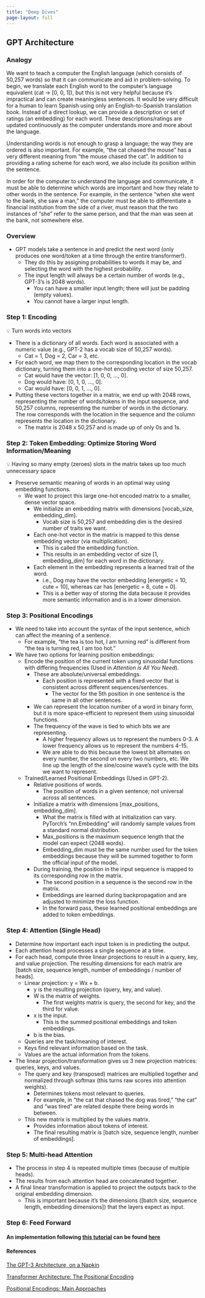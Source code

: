 ```yaml
---
title: "Deep Dives"
page-layout: full
---
```


## GPT Architecture

### Analogy

We want to teach a computer the English language (which consists of 50,257 words) so that it can communicate and aid in problem-solving. To begin, we translate each English word to the computer’s language equivalent (cat -\> \[0, 0, 1\]), but this is not very helpful because it’s impractical and can create meaningless sentences. It would be very difficult for a human to learn Spanish using only an English-to-Spanish translation book. Instead of a direct lookup, we can provide a description or set of ratings (an embedding) for each word. These descriptions/ratings are updated continuously as the computer understands more and more about the language.

Understanding words is not enough to grasp a language; the way they are ordered is also important. For example, “the cat chased the mouse” has a very different meaning from “the mouse chased the cat”. In addition to providing a rating scheme for each word, we also include its position within the sentence.

In order for the computer to understand the language and communicate, it must be able to determine which words are important and how they relate to other words in the sentence. For example, in the sentence “when she went to the bank, she saw a man,” the computer must be able to differentiate a financial institution from the side of a river, must reason that the two instances of “she” refer to the same person, and that the man was seen at the bank, not somewhere else.

### Overview

-   GPT models take a sentence in and predict the next word (only produces one word/token at a time through the entire transformer!).
    -   They do this by assigning probabilities to words it may be, and selecting the word with the highest probability.
    -   The input length will always be a certain number of words (e.g., GPT-3’s is 2048 words).
        -   You can have a smaller input length; there will just be padding (empty values).
        -   You cannot have a larger input length.

### Step 1: Encoding

::: aside
💡 Turn words into vectors
:::

-   There is a dictionary of all words. Each word is associated with a numeric value (e.g., GPT-2 has a vocab size of 50,257 words).
    -   Cat = 1, Dog = 2, Car = 3, etc.
-   For each word, we map them to the corresponding location in the vocab dictionary, turning them into a one-hot encoding vector of size 50,257.
    -   Cat would have the vector: \[1, 0, 0, …, 0\].
    -   Dog would have: \[0, 1, 0, …, 0\].
    -   Car would have: \[0, 0, 1, …, 0\].
-   Putting these vectors together in a matrix, we end up with 2048 rows, representing the number of words/tokens in the input sequence, and 50,257 columns, representing the number of words in the dictionary. The row corresponds with the location in the sequence and the column represents the location in the dictionary.
    -   The matrix is 2048 x 50,257 and is made up of only 0s and 1s.

### Step 2: Token Embedding: Optimize Storing Word Information/Meaning

::: aside
💡 Having so many empty (zeroes) slots in the matrix takes up too much unnecessary space
:::

-   Preserve semantic meaning of words in an optimal way using embedding functions.
    -   We want to project this large one-hot encoded matrix to a smaller, dense vector space.
        -   We initialize an embedding matrix with dimensions \[vocab_size, embedding_dim\].
            -   Vocab size is 50,257 and embedding dim is the desired number of traits we want.
        -   Each one-hot vector in the matrix is mapped to this dense embedding vector (via multiplication).
            -   This is called the embedding function.
            -   This results in an embedding vector of size \[1, embedding_dim\] for each word in the dictionary.
        -   Each element in the embedding represents a learned trait of the word.
            -   i.e., Dog may have the vector embedding \[energetic = 10, cute = 10\], whereas car has \[energetic = 8, cute = 0\].
            -   This is a better way of storing the data because it provides more semantic information and is in a lower dimension.

### Step 3: Positional Encodings

-   We need to take into account the syntax of the input sentence, which can affect the meaning of a sentence.
    -   For example, “the tea is too hot, I am turning red” is different from “the tea is turning red, I am too hot.”
-   We have two options for learning position embeddings:
    -   Encode the position of the current token using sinusoidal functions with differing frequencies (Used in *Attention is All You Need*).
        -   These are absolute/universal embeddings.
            -   Each position is represented with a fixed vector that is consistent across different sequences/sentences.
                -   The vector for the 5th position in one sentence is the same in all other sentences.
        -   We can represent the location number of a word in binary form, but it is more space-efficient to represent them using sinusoidal functions.
        -   The frequency of the wave is tied to which bits we are representing.
            -   A higher frequency allows us to represent the numbers 0-3. A lower frequency allows us to represent the numbers 4-15.
            -   We are able to do this because the lowest bit alternates on every number, the second on every two numbers, etc. We line up the length of the sine/cosine wave’s cycle with the bits we want to represent.
    -   Trained/Learned Positional Embeddings (Used in GPT-2).
        -   Relative positions of words.
            -   The position of words in a given sentence; not universal across all sentences.
        -   Initialize a matrix with dimensions \[max_positions, embedding_dim\].
            -   What the matrix is filled with at initialization can vary. PyTorch’s “nn.Embedding” will randomly sample values from a standard normal distribution.
            -   Max_positions is the maximum sequence length that the model can expect (2048 words).
            -   Embedding_dim must be the same number used for the token embeddings because they will be summed together to form the official input of the model.
        -   During training, the position in the input sequence is mapped to its corresponding row in the matrix.
            -   The second position in a sequence is the second row in the matrix.
            -   Embeddings are learned during backpropagation and are adjusted to minimize the loss function.
            -   In the forward pass, these learned positional embeddings are added to token embeddings.

### Step 4: Attention (Single Head)

-   Determine how important each input token is in predicting the output.
-   Each attention head processes a single sequence at a time.
-   For each head, compute three linear projections to result in a query, key, and value projection. The resulting dimensions for each matrix are \[batch size, sequence length, number of embeddings / number of heads\].
    -   Linear projection: y = Wx + b.
        -   y is the resulting projection (query, key, and value).
        -   W is the matrix of weights.
            -   The first weights matrix is query, the second for key, and the third for value.
        -   x is the input.
            -   This is the summed positional embeddings and token embeddings.
        -   b is the bias.
    -   Queries are the task/meaning of interest.
    -   Keys find relevant information based on the task.
    -   Values are the actual information from the tokens.
-   The linear projection/transformation gives us 3 new projection matrices: queries, keys, and values.
    -   The query and key (transposed) matrices are multiplied together and normalized through softmax (this turns raw scores into attention weights).
        -   Determines tokens most relevant to queries.
        -   For example, in “the cat that chased the dog was tired,” “the cat” and “was tired” are related despite there being words in between.
    -   This new matrix is multiplied by the values matrix.
        -   Provides information about tokens of interest.
        -   The final resulting matrix is \[batch size, sequence length, number of embeddings\].

### Step 5: Multi-head Attention

-   The process in step 4 is repeated multiple times (because of multiple heads).
-   The results from each attention head are concatenated together.
-   A final linear transformation is applied to project the outputs back to the original embedding dimension.
    -   This is important because it’s the dimensions (\[batch size, sequence length, embedding dimensions\]) that the layers expect as input.

### Step 6: Feed Forward

#### An implementation following [this tutorial](https://www.youtube.com/watch?v=l8pRSuU81PU&t=4895s) can be found [here](https://github.com/shannonrumsey/medGPT)

#### References

[The GPT-3 Architecture, on a Napkin](https://dugas.ch/artificial_curiosity/GPT_architecture.html)

[Transformer Architecture: The Positional Encoding](https://kazemnejad.com/blog/transformer_architecture_positional_encoding/)

[Positional Encodings: Main Approaches](https://medium.com/mantisnlp/positional-encodings-i-main-approaches-bd1199d6770d)
